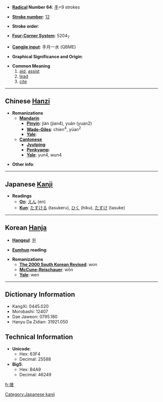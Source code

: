 * '''[[Wiktionary:Chinese radical index| Radical]] Number 64''': [[Wiktionary:Chinese radical index 手|手]]+9 strokes

* '''[[Wiktionary:Chinese total strokes index|Stroke number]]''': [[Wiktionary:Chinese total strokes index 12|12]]

* '''Stroke order''': 

* '''[[Wiktionary:Chinese four corner index|Four-Corner System]]''': 5204<sub>7</sub>

* '''[[Wiktionary:Chinese Cangjie index|Cangjie input]]''': 手月一水 (QBME)

* '''Graphical Significance and Origin''': 

* '''Common Meaning'''
*#[[aid]], [[assist]]
*# [[lead]]
*# [[cite]]

----

== Chinese [[Hanzi]] ==

* '''Romanizations'''
** '''[[Mandarin]]'''
*** '''[[Pinyin]]''': jiàn (jian4), yuán (yuan2)
*** '''[[Wade-Giles]]''': chien<sup>4</sup>, yüan<sup>2</sup>
*** '''[[Yale]]''': 
** '''[[Cantonese]]'''
*** '''[[Jyutping]]''':
*** '''[[Penkyamp]]''': 
*** '''[[Yale]]''': yun4, wun4

* '''Other info''': 

----

== Japanese [[Kanji]] ==

* '''Readings'''
** '''[[On]]''': [[えん]] (en)
** '''[[Kun]]''': [[たすける]] (tasukeru), [[ひく]] (hiku), [[たすけ]] (tasuke)


[[Category:Japanese kanji]]
----

== Korean [[Hanja]] ==

* '''[[Hangeul]]''': [[원]]

* '''[[Eumhun]] reading''': 

* '''Romanizations'''
** '''[[The 2000 South Korean Revised Romanization|The 2000 South Korean Revised]]''': won
** '''[[McCune-Reischauer]]''': wŏn
** '''[[Yale]]''': wen

----

== Dictionary Information ==

* KangXi: 0445.020
* Morobashi: 12407
* Dae Jaweon: 0795.180
* Hanyu Da Zidian: 31921.050

== Technical Information ==

* '''Unicode''':
** Hex: 63F4
** Decimal: 25588
* '''Big5''':
** Hex: B4A9
** Decimal: 46249

[[fr:援]]